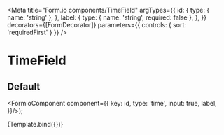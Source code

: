 
<Meta
  title="Form.io components/TimeField"
  argTypes={{
    id: {
      type: { name: 'string' },
    },
    label: {
      type: { name: 'string', required: false },
    },
  }}
  decorators={[FormDecorator]}
  parameters={{
    controls: { sort: 'requiredFirst' }
  }}
/>

# TimeField

## Default

  <FormioComponent component={{
      key: id,
      type: 'time',
      input: true,
      label,
}}/>);

<Canvas>
  <Story name="Default" args={{ id: 'time', label: 'Tijd'}}>
    {Template.bind({})}
  </Story>
</Canvas>

<Props story="Default" />
